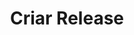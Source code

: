 ---
title: "Criar Release"
api: "POST https://regis.app.byefive.com.br/rest/applications"
description: "Cria um novo release de aplicação"
---